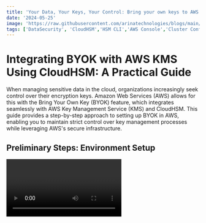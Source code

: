 ```yaml
---
title: 'Your Data, Your Keys, Your Control: Bring your own keys to AWS CloudHSM - Part 2'
date: '2024-05-25'
image: 'https://raw.githubusercontent.com/arinatechnologies/blogs/main/images/HSM%202.webp'
tags: ['DataSecurity', 'CloudHSM','HSM CLI','AWS Console','Cluster Configuration','VPC','Manage Keys','Crypto Operations', 'AWS']
---
```


# Integrating BYOK with AWS KMS Using CloudHSM: A Practical Guide

When managing sensitive data in the cloud, organizations increasingly seek control over their encryption keys. Amazon Web Services (AWS) allows for this with the Bring Your Own Key (BYOK) feature, which integrates seamlessly with AWS Key Management Service (KMS) and CloudHSM. This guide provides a step-by-step approach to setting up BYOK in AWS, enabling you to maintain strict control over key management processes while leveraging AWS's secure infrastructure.

## Preliminary Steps: Environment Setup

<Video id="wX1e6sTUliU" title="Integrating BYOK with AWS KMS Using CloudHSM" />

### 1. Prepare Your EC2 Instance
First, establish a secure environment on your EC2 instance by creating a new folder specifically for this process:

```bash
mkdir /opt/vb-hsm/hsm-10
cd /opt/vb-hsm/hsm-10
```

### 2. Create the AWS KMS Key
[AWS KMS Key](https://raw.githubusercontent.com/arinatechnologies/blogs/c16f2ee7bfc7edbc1a1b69a82b37706219c2a343/images/hsm%20part%202/Step2a%20keys2.webp)
Initiate a KMS key with no key material:
```bash
aws kms create-key --origin EXTERNAL --region us-east-1
```
Record the key ID displayed in the output as you will need it for subsequent steps.

## Configuring the Key Alias
[Configuring the Key Alias](https://raw.githubusercontent.com/arinatechnologies/blogs/c16f2ee7bfc7edbc1a1b69a82b37706219c2a343/images/hsm%20part%202/Step2%20b%20keys2.webp)
Create a user-friendly alias for your new KMS key to simplify management:
```bash
aws kms create-alias --alias-name alias/byok-mrk --target-key-id YOUR_KEY_ID
```

## Preparing for Key Import

### 3. Retrieve Import Parameters
[Retrieve Import Parameters](https://raw.githubusercontent.com/arinatechnologies/blogs/c16f2ee7bfc7edbc1a1b69a82b37706219c2a343/images/hsm%20part%202/Step3%20keys2.webp)
Generate and save the necessary parameters for key import:
```bash
aws kms get-parameters-for-import --key-id YOUR_KEY_ID --wrapping-algorithm RSAES_OAEP_SHA_256 --wrapping-key-spec RSA_2048 --region us-east-1 > ./WrappingParameters.json
```

### 4. Extract and Prepare the Import Token
[Extract and Prepare the Import Token](https://raw.githubusercontent.com/arinatechnologies/blogs/c16f2ee7bfc7edbc1a1b69a82b37706219c2a343/images/hsm%20part%202/Step4%20keys2.webp)
Extract the import token and public key, converting them into usable formats:
```bash
jq -r '.ImportToken' ./WrappingParameters.json > ./ImportToken.b64
echo -e "-----BEGIN PUBLIC KEY-----\n$(jq -r '.PublicKey' ./WrappingParameters.json)\n-----END PUBLIC KEY-----" > ./PublicKey.pem
openssl enc -d -base64 -A -in ./ImportToken.b64 -out ./ImportToken.bin
```

## Importing the Public Key to CloudHSM

### 5. Initialize Crypto User Environment
[Crypto User Environment](https://raw.githubusercontent.com/arinatechnologies/blogs/c16f2ee7bfc7edbc1a1b69a82b37706219c2a343/images/hsm%20part%202/step5%20keys2.webp)
Set the environment variables to operate as a crypto user in CloudHSM:
```bash
export CLOUDHSM_ROLE=crypto-user
export CLOUDHSM_PIN=cu_user1:password123
```

### 6. Import the Public Key
[Import the Public Key](https://raw.githubusercontent.com/arinatechnologies/blogs/c16f2ee7bfc7edbc1a1b69a82b37706219c2a343/images/hsm%20part%202/Step6%20keys2.webp)
Import the public key to your HSM:
```bash
/opt/cloudhsm/bin/cloudhsm-cli key import pem --path ./PublicKey.pem --label wrapping-key-example-11 --key-type-class rsa-public --attributes wrap=true
```

## Key Wrapping and Import

### 7. Generate or Import Your Symmetric Key
[Generate or Import Your Symmetric Key](https://raw.githubusercontent.com/arinatechnologies/blogs/c16f2ee7bfc7edbc1a1b69a82b37706219c2a343/images/hsm%20part%202/Step7%20keys2.webp)
If you do not already possess a symmetric AES key:
```bash
/opt/cloudhsm/bin/cloudhsm-cli key generate-symmetric aes --key-length-bytes 32 --label byok-kms-13
```

### 8. Wrap the Symmetric Key
[Wrap the Symmetric Key](https://raw.githubusercontent.com/arinatechnologies/blogs/c16f2ee7bfc7edbc1a1b69a82b37706219c2a343/images/hsm%20part%202/Step8%20keys2.webp)
Use the imported public key to wrap your symmetric key:
```bash
/opt/cloudhsm/bin/cloudhsm-cli key wrap rsa-oaep --payload-filter attr.label=byok-kms-13 --wrapping-filter attr.label=wrapping-key-example-11 --hash-function sha256 --mgf mgf1-sha256 --path ./KMS-BYOK-May2024-11-wrapped.bin
```

### 9. Import the Key Material to KMS
Finally, import the wrapped key material into AWS KMS:
```bash
aws kms import-key-material --key-id YOUR_KEY_ID --encrypted-key-material fileb://KMS-BYOK-May2024-11-wrapped.bin --import-token fileb://ImportToken.bin --expiration-model KEY_MATERIAL_EXPIRES --valid-to 2024-09-01T12:00:00-08:00 --region us-east-1
```
[Read about Key Management](https://www.arinatechnologies.com/posts/cloudhsm)

## Conclusion

By following these steps, you've successfully integrated BYOK with AWS KMS using CloudHSM, granting you enhanced control over your cryptographic keys. This process not only ensures compliance with stringent regulatory standards but also enhances the security posture of your cloud deployments. Remember, managing your keys securely involves careful planning and execution to protect your data effectively.

[Read about Arina Website Design](https://www.arinatechnologies.com/website-design)
[Read about Arina Consulting](https://www.arinatechnologies.com/consulting)
[Read about Arina Staffing](https://www.arinatechnologies.com/staffing)
[Read about Arina Website Performance](https://www.arinatechnologies.com/website-performance)
[Read about Arina Website Performance](https://www.arinatechnologies.com/pricing)
